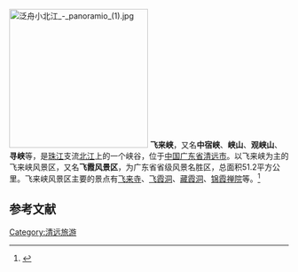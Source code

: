 [[File:泛舟小北江_-_panoramio_(1).jpg|250px]]
'''飞来峡'''，又名'''中宿峡'''、'''峡山'''、'''观峡山'''、'''寻峡'''等，是[[珠江|珠江]]支流[[北江|北江]]上的一个峡谷，位于[[中国|中国]][[广东省|广东省]][[清远市|清远市]]。以飞来峡为主的飞来峡风景区，又名'''飞霞风景区'''，为广东省省级风景名胜区，总面积51.2平方公里。飞来峡风景区主要的景点有[[飞来寺|飞来寺]]、[[飞霞洞|飞霞洞]]、[[藏霞洞|藏霞洞]]、[[锦霞禅院|锦霞禅院]]等。<ref>{{cite web |title=清城区：飞来峡景区 |url=http://www.gdqy.gov.cn/jjqy/xxly/smj/content/post_1011596.html |website=清远市人民政府网站 |accessdate=2021-03-03}}</ref>

==参考文献==
{{reflist}}

[[Category:清远旅游|Category:清远旅游]]